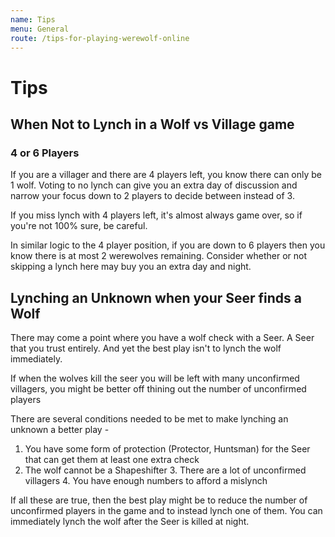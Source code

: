```yaml
---
name: Tips
menu: General
route: /tips-for-playing-werewolf-online
---
```


# Tips

## When Not to Lynch in a Wolf vs Village game

### 4 or 6 Players

If you are a villager and there are 4 players left, you know there can only be 1 wolf. Voting to no lynch can give you an extra day of discussion and narrow your focus down to 2 players to decide between instead of 3.

If you miss lynch with 4 players left, it's almost always game over, so if you're not 100% sure, be careful.

In similar logic to the 4 player position, if you are down to 6 players then you know there is at most 2 werewolves remaining. Consider whether or not skipping a lynch here may buy you an extra day and night.

## Lynching an Unknown when your Seer finds a Wolf

There may come a point where you have a wolf check with a Seer. A Seer that you trust entirely. And yet the best play isn't to lynch the wolf immediately.

If when the wolves kill the seer you will be left with many unconfirmed villagers, you might be better off thining out the number of unconfirmed players

There are several conditions needed to be met to make lynching an unknown a better play -

1. You have some form of protection (Protector, Huntsman) for the Seer that can get them at least one extra check
2. The wolf cannot be a Shapeshifter 3. There are a lot of unconfirmed villagers 4. You have enough numbers to afford a mislynch

If all these are true, then the best play might be to reduce the number of unconfirmed players in the game and to instead lynch one of them. You can immediately lynch the wolf after the Seer is killed at night.

